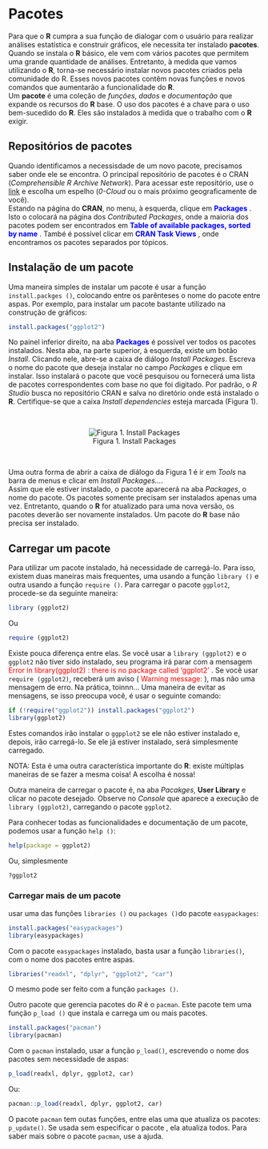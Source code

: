 # Pacotes

Para que o **R** cumpra a sua função de dialogar com o usuário para realizar análises estatística e construir gráficos, ele necessita ter instalado **pacotes**.  Quando se instala o **R** básico, ele vem com vários pacotes que permitem uma grande quantidade de análises. Entretanto, à medida que vamos utilizando o **R**, torna-se necessário instalar novos pacotes criados pela comunidade do R. Esses novos pacotes contêm novas funções e novos comandos que aumentarão a funcionalidade do **R**.  
Um **pacote** é uma coleção de *funções*, *dados* e *documentação* que expande os recursos do **R** base. O uso dos pacotes é a chave para o uso bem-sucedido do **R**. Eles são instalados à medida que o trabalho com o **R** exigir.

## Repositórios de pacotes

Quando identificamos a necessisdade de um novo pacote, precisamos saber onde ele se encontra. O principal repositório de pacotes é o CRAN (*Comprehensible R Archive Network*). Para acessar este repositório, use o [link](<https://cran.r-project.org/mirrors.html>) e escolha um espelho (*0-Cloud* ou o mais próximo geograficamente de você).  
Estando na página do **CRAN**, no menu, à esquerda, clique em <span style="color:blue"> **Packages** </span>. Isto o colocará na página dos *Contributed Packages*, onde a maioria dos pacotes podem ser encontrados em <span style="color:blue"> **Table of available packages, sorted by name** </span>. També é possível clicar em <span style="color:blue"> **CRAN Task Views** </span>, onde encontramos os pacotes separados por tópicos.

## Instalação de um pacote

Uma maneira simples de instalar um pacote é usar a função `install.packges ()`, colocando entre os parênteses o nome do pacote entre aspas. Por exemplo, para instalar um pacote bastante utilizado na construção de gráficos:

```r
install.packages("ggplot2")
```

No painel inferior direito, na aba <span style="color:blue"> **Packages** </span> é possível ver todos os pacotes instalados. Nesta aba, na parte superior, à esquerda, existe um botão *Install*. Clicando nele, abre-se a caixa de diálogo *Install Packages*. Escreva o nome do pacote que deseja instalar no campo *Package*s e clique em instalar. Isso instalará o pacote que você pesquisou ou fornecerá uma lista de pacotes correspondentes com base no que foi digitado. Por padrão, o *R Studio* busca no repositório CRAN e salva no diretório onde está instalado o **R**. Certifique-se que a caixa *Install dependencies* esteja marcada (Figura 1).

$~$
<center>

![Figura 1. Install Packages](https://i.imgur.com/1UX7WJE.png) 
 
</center> 
$~$

Uma outra forma de abrir a caixa de diálogo da Figura 1 é ir em *Tools* na barra de menus e clicar em *Install Packages...*.  
Assim que ele estiver instalado, o pacote aparecerá na aba *Packages*, o nome do pacote. Os pacotes somente precisam ser instalados apenas uma vez. Entretanto, quando o **R** for atualizado para uma nova versão, os pacotes deverão ser novamente instalados. Um pacote do **R** base não precisa ser instalado.

## Carregar um pacote

Para utilizar um pacote instalado, há necessidade de carregá-lo. Para isso, existem duas maneiras mais frequentes, uma usando a função `library ()` e outra usando a função `require ()`. Para carregar o pacote `ggplot2`, procede-se da seguinte maneira:

```r
library (ggplot2)
```

Ou

```r
require (ggplot2)
```

Existe pouca diferença entre elas. Se você usar a `library (ggplot2)` e o `ggplot2` não tiver sido instalado, seu programa irá parar com a mensagem <span style="color:red"> Error in library(ggplot2) : there is no package called 'ggplot2' </span>. Se você usar `require (ggplot2)`, receberá um aviso (<span style="color:red"> Warning message: </span>), mas não uma mensagem de erro. Na prática, toinnn...
Uma maneira de evitar as mensagens, se isso preocupa você, é usar o seguinte comando:

```r
if (!require("ggplot2")) install.packages("ggplot2")
library(ggplot2)
```

Estes comandos irão instalar o `ggpplot2` se ele não estiver instalado e, depois, irão carregá-lo. Se ele já estiver instalado, será simplesmente carregado.

NOTA: Esta é uma outra característica importante do **R**: existe múltiplas maneiras de se fazer a mesma coisa! A escolha é nossa!  

Outra maneira de carregar o pacote é, na aba *Pacakges*, **User Library** e clicar no pacote desejado. Observe no *Console* que  aparece a execução de `library (ggplot2)`, carregando o pacote `ggplot2`.

Para conhecer todas as funcionalidades e documentação de um pacote, podemos usar a função `help ()`:

```r
help(package = ggplot2)

```

Ou, simplesmente

```r
?ggplot2
```

### Carregar mais de um pacote
usar uma das funções `libraries ()` ou `packages ()`do pacote `easypackages`:

```r
install.packages("easypackages")
library(easypackages)
```

Com o pacote `easypackages` instalado, basta usar a função `libraries()`, com o nome dos pacotes entre aspas.

```r
libraries("readxl", "dplyr", "ggplot2", "car")
```

O mesmo pode ser feito com a função `packages ()`.  

Outro pacote que gerencia pacotes do *R* é o `pacman`. Este pacote tem uma função `p_load ()` que instala e carrega um ou mais pacotes. 

```r
install.packages("pacman")
library(pacman)
```

Com o `pacman` instalado, usar a função `p_load()`, escrevendo o nome dos pacotes sem necessidade de aspas:

```r
p_load(readxl, dplyr, ggplot2, car)
```

Ou:

```r
pacman::p_load(readxl, dplyr, ggplot2, car)
```

O pacote `pacman` tem outas funções, entre elas uma que atualiza os pacotes: `p_update()`. Se usada sem especificar o pacote , ela atualiza todos. Para saber mais sobre o pacote `pacman`, use a ajuda.

